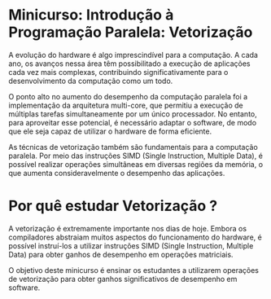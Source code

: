 # Minicurso: Introdução à Programação Paralela: Vetorização

A evolução do hardware é algo imprescindível para a computação. A cada ano, os avanços nessa área têm possibilitado a execução de aplicações cada vez mais complexas, contribuindo significativamente para o desenvolvimento da computação como um todo.

O ponto alto no aumento do desempenho da computação paralela foi a implementação da arquitetura multi-core, que permitiu a execução de múltiplas tarefas simultaneamente por um único processador. No entanto, para aproveitar esse potencial, é necessário adaptar o software, de modo que ele seja capaz de utilizar o hardware de forma eficiente.

As técnicas de vetorização também são fundamentais para a computação paralela. Por meio das instruções SIMD (Single Instruction, Multiple Data), é possível realizar operações simultâneas em diversas regiões da memória, o que aumenta consideravelmente o desempenho das aplicações.

# Por quê estudar Vetorização ?

A vetorização é extremamente importante nos dias de hoje. Embora os compiladores abstraiam muitos aspectos do funcionamento do hardware, é possível instruí-los a utilizar instruções SIMD (Single Instruction, Multiple Data) para obter ganhos de desempenho em operações matriciais.


O objetivo deste minicurso é ensinar os estudantes a utilizarem operações de vetorização para obter ganhos significativos de desempenho em software.







